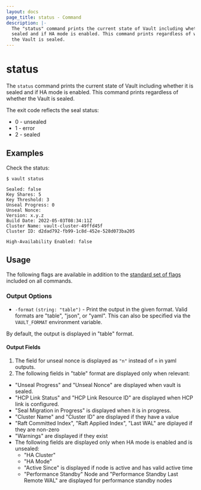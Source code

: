 ```yaml
---
layout: docs
page_title: status - Command
description: |-
  The "status" command prints the current state of Vault including whether it is
  sealed and if HA mode is enabled. This command prints regardless of whether
  the Vault is sealed.
---
```


# status

The `status` command prints the current state of Vault including whether it is
sealed and if HA mode is enabled. This command prints regardless of whether the
Vault is sealed.

The exit code reflects the seal status:

- 0 - unsealed
- 1 - error
- 2 - sealed

## Examples

Check the status:

```shell-session
$ vault status

Sealed: false
Key Shares: 5
Key Threshold: 3
Unseal Progress: 0
Unseal Nonce:
Version: x.y.z
Build Date: 2022-05-03T08:34:11Z
Cluster Name: vault-cluster-49ffd45f
Cluster ID: d2dad792-fb99-1c8d-452e-528d073ba205

High-Availability Enabled: false
```

## Usage

The following flags are available in addition to the [standard set of
flags](/vault/docs/commands) included on all commands.

### Output Options

- `-format` `(string: "table")` - Print the output in the given format. Valid
  formats are "table", "json", or "yaml". This can also be specified via the
  `VAULT_FORMAT` environment variable.

By default, the output is displayed in "table" format.

#### Output Fields

1. The field for unseal nonce is displayed as `"n"` instead of `n` in yaml outputs. 
2. The following fields in "table" format are displayed only when relevant:
- "Unseal Progress" and "Unseal Nonce" are displayed when vault is sealed.
- "HCP Link Status" and "HCP Link Resource ID" are displayed  when HCP link is configured.
- "Seal Migration in Progress" is displayed when it is in progress.
- "Cluster Name" and "Cluster ID" are displayed if they have a value 
- "Raft Committed Index", "Raft Applied Index", "Last WAL" are diplayed if they are non-zero
- "Warnings" are displayed if they exist
- The following fields are displayed only when HA mode is enabled and is unsealed:
  - "HA Cluster"
  - "HA Mode"
  - "Active Since" is displayed if node is active and has valid active time
  - "Performance Standby" Node and "Performance Standby Last Remote WAL" are displayed for performance standby nodes 
